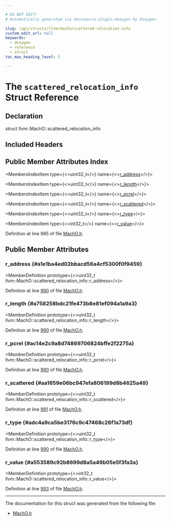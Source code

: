 ```yaml
---

# DO NOT EDIT!
# Automatically generated via docusaurus-plugin-doxygen by Doxygen.

slug: /api/structs/llvm/macho/scattered-relocation-info
custom_edit_url: null
keywords:
  - doxygen
  - reference
  - struct
toc_max_heading_level: 3

---
```





# The `scattered_relocation_info` Struct Reference

<DoxygenPage pluginConfig={pluginConfig}>



## Declaration

<CodeBlock>struct llvm::MachO::scattered_relocation_info</CodeBlock>

## Included Headers

<IncludesList>
<IncludesListItem
  filePath="llvm/BinaryFormat/MachO.h"
  permalink="/docs/api/files/include/include/llvm/include/llvm/binaryformat/macho-h"
  isLocal="true" />
</IncludesList>

## Public Member Attributes Index

<MembersIndex>

<MembersIndexItem
  type={<>uint32&#95;t</>}
  name={<><a href="#a1e1ba4ed02bbacd56a4cf5300f0f9459">r&#95;address</a></>}>
</MembersIndexItem>

<MembersIndexItem
  type={<>uint32&#95;t</>}
  name={<><a href="#a758258bdc21fe473b8e81ef094a1a9a3">r&#95;length</a></>}>
</MembersIndexItem>

<MembersIndexItem
  type={<>uint32&#95;t</>}
  name={<><a href="#ac14e2c9a8d74869706824bffe2f2275a">r&#95;pcrel</a></>}>
</MembersIndexItem>

<MembersIndexItem
  type={<>uint32&#95;t</>}
  name={<><a href="#aa1659e06bc947efa806199d8b4625a49">r&#95;scattered</a></>}>
</MembersIndexItem>

<MembersIndexItem
  type={<>uint32&#95;t</>}
  name={<><a href="#adc4a9ca5be3176c9c47468c26f1a73df">r&#95;type</a></>}>
</MembersIndexItem>

<MembersIndexItem
  type={<>int32&#95;t</>}
  name={<><a href="#a553589c92b8699d8a5a49b05e5f3fa3a">r&#95;value</a></>}>
</MembersIndexItem>

</MembersIndex>


Definition at line 985 of file <a href="/docs/api/files/include/include/llvm/include/llvm/binaryformat/macho-h">MachO.h</a>.

<SectionDefinition>

## Public Member Attributes

### r&#95;address {#a1e1ba4ed02bbacd56a4cf5300f0f9459}

<MemberDefinition
  prototype={<>uint32&#95;t llvm::MachO::scattered&#95;relocation&#95;info::r&#95;address</>}>

Definition at line <a href="/docs/api/files/include/include/llvm/include/llvm/binaryformat/macho-h/#l00990">990</a> of file <a href="/docs/api/files/include/include/llvm/include/llvm/binaryformat/macho-h">MachO.h</a>.
</MemberDefinition>

### r&#95;length {#a758258bdc21fe473b8e81ef094a1a9a3}

<MemberDefinition
  prototype={<>uint32&#95;t llvm::MachO::scattered&#95;relocation&#95;info::r&#95;length</>}>

Definition at line <a href="/docs/api/files/include/include/llvm/include/llvm/binaryformat/macho-h/#l00990">990</a> of file <a href="/docs/api/files/include/include/llvm/include/llvm/binaryformat/macho-h">MachO.h</a>.
</MemberDefinition>

### r&#95;pcrel {#ac14e2c9a8d74869706824bffe2f2275a}

<MemberDefinition
  prototype={<>uint32&#95;t llvm::MachO::scattered&#95;relocation&#95;info::r&#95;pcrel</>}>

Definition at line <a href="/docs/api/files/include/include/llvm/include/llvm/binaryformat/macho-h/#l00990">990</a> of file <a href="/docs/api/files/include/include/llvm/include/llvm/binaryformat/macho-h">MachO.h</a>.
</MemberDefinition>

### r&#95;scattered {#aa1659e06bc947efa806199d8b4625a49}

<MemberDefinition
  prototype={<>uint32&#95;t llvm::MachO::scattered&#95;relocation&#95;info::r&#95;scattered</>}>

Definition at line <a href="/docs/api/files/include/include/llvm/include/llvm/binaryformat/macho-h/#l00991">991</a> of file <a href="/docs/api/files/include/include/llvm/include/llvm/binaryformat/macho-h">MachO.h</a>.
</MemberDefinition>

### r&#95;type {#adc4a9ca5be3176c9c47468c26f1a73df}

<MemberDefinition
  prototype={<>uint32&#95;t llvm::MachO::scattered&#95;relocation&#95;info::r&#95;type</>}>

Definition at line <a href="/docs/api/files/include/include/llvm/include/llvm/binaryformat/macho-h/#l00990">990</a> of file <a href="/docs/api/files/include/include/llvm/include/llvm/binaryformat/macho-h">MachO.h</a>.
</MemberDefinition>

### r&#95;value {#a553589c92b8699d8a5a49b05e5f3fa3a}

<MemberDefinition
  prototype={<>int32&#95;t llvm::MachO::scattered&#95;relocation&#95;info::r&#95;value</>}>

Definition at line <a href="/docs/api/files/include/include/llvm/include/llvm/binaryformat/macho-h/#l00993">993</a> of file <a href="/docs/api/files/include/include/llvm/include/llvm/binaryformat/macho-h">MachO.h</a>.
</MemberDefinition>

</SectionDefinition>

<hr/>

The documentation for this struct was generated from the following file:

<ul>
<li><a href="/docs/api/files/include/include/llvm/include/llvm/binaryformat/macho-h">MachO.h</a></li>
</ul>

</DoxygenPage>
